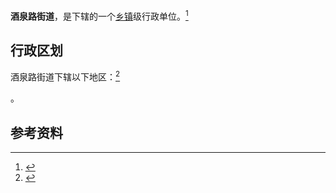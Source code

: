 {{中国乡级行政区
|景观照片文件名 = 
|景观照片描述 = 
|汉语拼音 = 
|其他语言 = 
|其他语言名称 = 
|旧称 = 
|地名出处 = 
|位置图文件名 = 
|位置图描述 = 
|自定义图片= 
|建置时间 = 
|政府驻地 = 
|毗邻 = 
|总面积 = 
|总人口 = 
|总人口年份 = 
|户籍人口 = 
|户籍人口年份 = 
|常住人口 = 
|常住人口年份 = 
|人口密度 = 
|GDP = 
|GDP年份 = 
|邮政编码 = 
|电话区号 = 931
|官方网站 = 
|网站名称 = 
|62/01/02/001/000}}

'''酒泉路街道'''，是{{PRC admin/fullname|62/01/02/001/000|3}}下辖的一个[[乡镇|乡镇]]级行政单位。<ref>{{PRC admin/ref sgc|{{PRC admin/parent|62/01/02/001/000}}}}</ref>

== 行政区划 ==

酒泉路街道下辖以下地区：<ref>{{PRC admin/ref sgc|62/01/02/001/000}}</ref>

{{PRC admin/children|62/01/02/001/000}}。

== 参考资料 ==

{{reflist}}

{{行政区划小作品}}
{{PRC admin/navcat|62/01/02/001/000}}